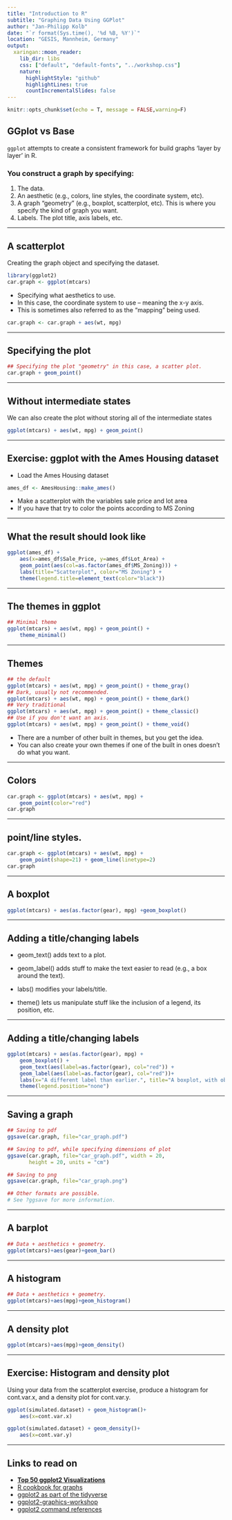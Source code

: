 ```yaml
---
title: "Introduction to R"
subtitle: "Graphing Data Using GGPlot"
author: "Jan-Philipp Kolb"
date: "`r format(Sys.time(), '%d %B, %Y')`"
location: "GESIS, Mannheim, Germany"
output:
  xaringan::moon_reader:
    lib_dir: libs
    css: ["default", "default-fonts", "../workshop.css"]
    nature:
      highlightStyle: "github"
      highlightLines: true
      countIncrementalSlides: false
---
```

 
```r
knitr::opts_chunk$set(echo = T, message = FALSE,warning=F)
```
 


## GGplot vs Base

`ggplot` attempts to create a consistent framework for build graphs 'layer by layer' in R. 

### You construct a graph by specifying:

1. The data.
2. An aesthetic (e.g., colors, line styles, the coordinate system, etc). 
3. A graph "geometry" (e.g., boxplot, scatterplot, etc). This is where you specify the kind of graph you want.
4. Labels. The plot title, axis labels, etc. 

---

## A scatterplot 

Creating the graph object and specifying the dataset.

```r
library(ggplot2)
car.graph <- ggplot(mtcars)
```


- Specifying what aesthetics to use. 
- In this case, the coordinate system to use -- meaning the x-y axis. 
- This is sometimes also referred to as the "mapping" being used.


```r
car.graph <- car.graph + aes(wt, mpg)
```

---

## Specifying the plot

```r
## Specifying the plot "geometry" in this case, a scatter plot.
car.graph + geom_point()
```

---

## Without intermediate states

We can also create the plot without storing all of the intermediate states

```r
ggplot(mtcars) + aes(wt, mpg) + geom_point()
```

---

## Exercise: ggplot with the Ames Housing dataset

- Load the Ames Housing dataset

```r
ames_df <- AmesHousing::make_ames()
```

- Make a scatterplot with the variables sale price and lot area
- If you have that try to color the points according to MS Zoning

---

## What the result should look like

```r
ggplot(ames_df) +
    aes(x=ames_df$Sale_Price, y=ames_df$Lot_Area) +
    geom_point(aes(col=as.factor(ames_df$MS_Zoning))) + 
    labs(title="Scatterplot", color="MS Zoning") +
    theme(legend.title=element_text(color="black")) 
```

---

## The themes in ggplot 



```r
## Minimal theme
ggplot(mtcars) + aes(wt, mpg) + geom_point() + 
    theme_minimal()
```

---

## Themes


```r
## the default
ggplot(mtcars) + aes(wt, mpg) + geom_point() + theme_gray() 
## Dark, usually not recommended.
ggplot(mtcars) + aes(wt, mpg) + geom_point() + theme_dark() 
## Very traditional
ggplot(mtcars) + aes(wt, mpg) + geom_point() + theme_classic()
## Use if you don't want an axis.
ggplot(mtcars) + aes(wt, mpg) + geom_point() + theme_void() 
```



- There are a number of other built in themes, but you get the idea. 
- You can also create your own themes if one of the built in ones doesn't do
what you want.

---

## Colors

```r
car.graph <- ggplot(mtcars) + aes(wt, mpg) + 
    geom_point(color="red")
car.graph
```

---

## point/line styles.

```r
car.graph <- ggplot(mtcars) + aes(wt, mpg) + 
    geom_point(shape=21) + geom_line(linetype=2)
car.graph
```

---
 
## A boxplot
```r

ggplot(mtcars) + aes(as.factor(gear), mpg) +geom_boxplot()

```

---

## Adding a title/changing labels

- geom_text() adds text to a plot. 

- geom_label() adds stuff to make the text easier to read (e.g., a box around the text).

-  labs() modifies your labels/title.

-  theme() lets us manipulate stuff like the inclusion of a legend, its position, etc.

---

## Adding a title/changing labels

```r

ggplot(mtcars) + aes(as.factor(gear), mpg) +
    geom_boxplot() +
    geom_text(aes(label=as.factor(gear), col="red")) +
    geom_label(aes(label=as.factor(gear), col="red"))+
    labs(x="A different label than earlier.", title="A boxplot, with observations labeled according to their number of gears") +
    theme(legend.position="none")

```

---

## Saving a graph

```r

## Saving to pdf
ggsave(car.graph, file="car_graph.pdf")

## Saving to pdf, while specifying dimensions of plot
ggsave(car.graph, file="car_graph.pdf", width = 20, 
       height = 20, units = "cm")

## Saving to png
ggsave(car.graph, file="car_graph.png")

## Other formats are possible. 
# See ?ggsave for more information.

```

---

## A barplot

```r
## Data + aesthetics + geometry.
ggplot(mtcars)+aes(gear)+geom_bar()
```

---

## A histogram

```r

## Data + aesthetics + geometry.
ggplot(mtcars)+aes(mpg)+geom_histogram()

```

---

## A density plot

```r
ggplot(mtcars)+aes(mpg)+geom_density()
```

---

## Exercise: Histogram and density plot

Using your data from the scatterplot exercise, produce a histogram for
cont.var.x, and a density plot for cont.var.y.

```r
ggplot(simulated.dataset) + geom_histogram()+
    aes(x=cont.var.x)

ggplot(simulated.dataset) + geom_density()+
    aes(x=cont.var.y)

```

---

## Links to read on

- [**Top 50 ggplot2 Visualizations**](http://r-statistics.co/Top50-Ggplot2-Visualizations-MasterList-R-Code.html)
- [R cookbook for graphs](http://www.cookbook-r.com/Graphs/)
- [ggplot2 as part of the tidyverse](https://ggplot2.tidyverse.org/)
- [ggplot2-graphics-workshop](https://github.com/aosmith16/ggplot2-graphics-workshop/)
- [ggplot2 command references](https://ggplot2.tidyverse.org/reference/)
